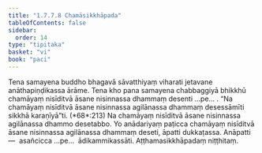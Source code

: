 ```yaml
---
title: "1.7.7.8 Chamāsikkhāpada"
tableOfContents: false
sidebar:
  order: 14
type: "tipitaka"
basket: "vi"
book: "paci"
---
```



<DynamicBreadcrumb />

<Division number="645" book="paci">

<Paragraph number="2040" book="paci">
Tena samayena buddho bhagavā sāvatthiyaṃ viharati jetavane anāthapiṇḍikassa ārāme. Tena kho pana samayena chabbaggiyā bhikkhū chamāyaṃ nisīditvā āsane nisinnassa dhammaṃ desenti …pe… .
</Paragraph>

<Paragraph number="2041" book="paci">
<Emphasis>“Na chamāyaṃ nisīditvā āsane nisinnassa agilānassa dhammaṃ desessāmīti sikkhā karaṇīyā”</Emphasis>ti. (*68*:<Emphasis>213</Emphasis>)
</Paragraph>

<Paragraph number="2042" book="paci">
Na chamāyaṃ nisīditvā āsane nisinnassa agilānassa dhammo desetabbo. Yo anādariyaṃ paṭicca chamāyaṃ nisīditvā āsane nisinnassa agilānassa dhammaṃ deseti, āpatti dukkaṭassa.
</Paragraph>

<Paragraph number="2043" book="paci">
Anāpatti—  asañcicca …pe…  ādikammikassāti.

</Paragraph>
</Division>

<Paragraph number="2044" type="center" book="paci">
Aṭṭhamasikkhāpadaṃ niṭṭhitaṃ.
</Paragraph>